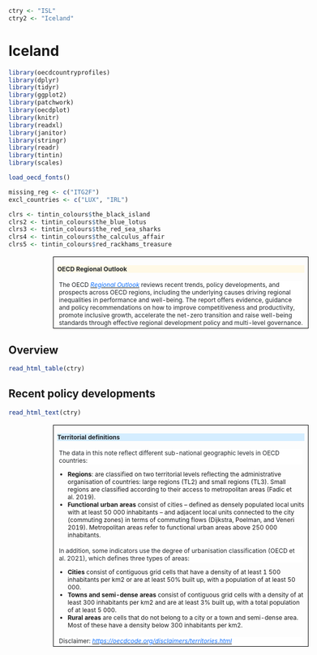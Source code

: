 ```r
ctry <- "ISL"
ctry2 <- "Iceland"
```

# Iceland

```r
library(oecdcountryprofiles)
library(dplyr)
library(tidyr)
library(ggplot2)
library(patchwork)
library(oecdplot)
library(knitr)
library(readxl)
library(janitor)
library(stringr)
library(readr)
library(tintin)
library(scales)

load_oecd_fonts()

missing_reg <- c("ITG2F")
excl_countries <- c("LUX", "IRL")

clrs <- tintin_colours$the_black_island
clrs2 <- tintin_colours$the_blue_lotus
clrs3 <- tintin_colours$the_red_sea_sharks
clrs4 <- tintin_colours$the_calculus_affair
clrs5 <- tintin_colours$red_rackhams_treasure
```

<table style="margin-left:66.1pt;border-collapse:collapse" cellspacing="0" cellpadding="0" border="0">
<tbody>
<tr>
<td style="width:467.5pt;border:solid windowtext 1.0pt;padding:0cm 5.4pt 0cm 5.4pt" width="623" valign="top">
<p class="MsoNormal" style="background:#fff9e6">
<b><span style="font-size:9.0pt;color:#212529">OECD Regional Outlook</span></b><u></u><u></u></p>
<p class="MsoNormal" style="margin:2.4pt;background:white"><span style="font-size:9.0pt;color:#212529">The OECD
<a href="https://www.oecd-ilibrary.org/urban-rural-and-regional-development/oecd-regional-outlook_2dafc8cf-en" target="_blank"><i><span style="color:#0d6efd">Regional Outlook</span></i></a> reviews recent trends, policy developments, and prospects across OECD regions, including the underlying causes driving regional inequalities in performance and well-being. The report offers evidence,
 guidance and policy recommendations on how to improve competitiveness and productivity, promote inclusive growth, accelerate the net-zero transition and raise well-being standards through effective regional development policy and multi-level governance.</span><u></u><u></u></p>
</td>
</tr>
</tbody>
</table>

## Overview

```r
read_html_table(ctry)
```

## Recent policy developments

```r
read_html_text(ctry)
```

<table style="margin-left:66.1pt;border-collapse:collapse" cellspacing="0" cellpadding="0" border="0">
<tbody>
<tr>
<td style="width:467.5pt;border:solid windowtext 1.0pt;padding:0cm 5.4pt 0cm 5.4pt" width="623" valign="top">
<p class="MsoNormal" style="background:#d4edff"><b><span style="font-size:9.0pt;color:#212529">Territorial definitions</span></b><u></u><u></u></p>
<p class="MsoNormal" style="margin:2.4pt;background:white"><span style="font-size:9.0pt;color:#212529">The data in this note reflect different sub-national geographic levels in OECD countries:</span>
<ul style=“list-style-type:circle;font-size:9.0pt;color:#212529”>
<li><strong>Regions</strong>: are classified on two territorial levels reflecting the administrative organisation of countries: large regions (TL2) and small regions (TL3). Small regions are classified according to their access to metropolitan areas (Fadic et al. 2019).</li>
<li><strong>Functional urban areas</strong> consist of cities – defined as densely populated local units with at least 50 000 inhabitants – and adjacent local units connected to the city (commuting zones) in terms of commuting flows (Dijkstra, Poelman, and Veneri 2019). Metropolitan areas refer to functional urban areas above 250 000 inhabitants.</li></ul></p>

<p class="MsoNormal" style="margin:2.4pt;background:white"><span style="font-size:9.0pt;color:#212529">In addition, some indicators use the degree of urbanisation classification (OECD et al. 2021), which defines three types of areas:</span>
<ul style=“list-style-type:circle;font-size:9.0pt;color:#212529”>
<li><strong>Cities</strong> consist of contiguous grid cells that have a density of at least 1 500 inhabitants per km2 or are at least 50% built up, with a population of at least 50 000.</li>
<li><strong>Towns and semi-dense areas</strong> consist of contiguous grid cells with a density of at least 300 inhabitants per km2 and are at least 3% built up, with a total population of at least 5 000.</li>
<li><strong>Rural areas</strong> are cells that do not belong to a city or a town and semi-dense area. Most of these have a density below 300 inhabitants per km2.</li></ul></p>

<p class="MsoNormal" style="margin:2.4pt;background:white"><span style="font-size:9.0pt;color:#212529">Disclaimer: <a href="https://oecdcode.org/disclaimers/territories.html" target="_blank"><i><span style="color:#0d6efd">https://oecdcode.org/disclaimers/territories.html</span></i></a></span><u></u><u></u></p>
</td>
</tr>
</tbody>
</table>
